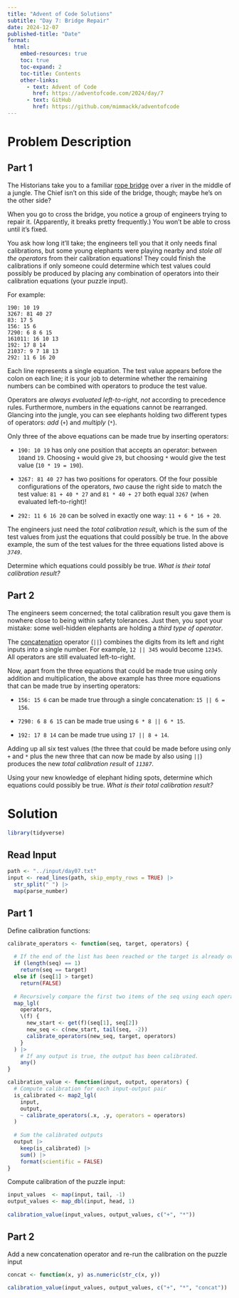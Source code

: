 ```yaml
---
title: "Advent of Code Solutions"
subtitle: "Day 7: Bridge Repair"
date: 2024-12-07
published-title: "Date"
format: 
  html:
    embed-resources: true
    toc: true
    toc-expand: 2
    toc-title: Contents
    other-links:
      - text: Advent of Code
        href: https://adventofcode.com/2024/day/7
      - text: GitHub
        href: https://github.com/mimmackk/adventofcode
---
```


# Problem Description

## Part 1

The Historians take you to a familiar [rope bridge](https://adventofcode.com/2022/day/9) over a river in the middle of a jungle. The Chief isn't on this side of the bridge, though; maybe he's on the other side?

When you go to cross the bridge, you notice a group of engineers trying to repair it. (Apparently, it breaks pretty frequently.) You won't be able to cross until it's fixed.

You ask how long it'll take; the engineers tell you that it only needs final calibrations, but some young elephants were playing nearby and *stole all the operators* from their calibration equations! They could finish the calibrations if only someone could determine which test values could possibly be produced by placing any combination of operators into their calibration equations (your puzzle input).

For example:

```         
190: 10 19
3267: 81 40 27
83: 17 5
156: 15 6
7290: 6 8 6 15
161011: 16 10 13
192: 17 8 14
21037: 9 7 18 13
292: 11 6 16 20
```

Each line represents a single equation. The test value appears before the colon on each line; it is your job to determine whether the remaining numbers can be combined with operators to produce the test value.

Operators are *always evaluated left-to-right*, *not* according to precedence rules. Furthermore, numbers in the equations cannot be rearranged. Glancing into the jungle, you can see elephants holding two different types of operators: *add* (`+`) and *multiply* (`*`).

Only three of the above equations can be made true by inserting operators:

-   `190: 10 19` has only one position that accepts an operator: between `10`and `19`. Choosing `+` would give `29`, but choosing `*` would give the test value (`10 * 19 = 190`).

-   `3267: 81 40 27` has two positions for operators. Of the four possible configurations of the operators, *two* cause the right side to match the test value: `81 + 40 * 27` and `81 * 40 + 27` both equal `3267` (when evaluated left-to-right)!

-   `292: 11 6 16 20` can be solved in exactly one way: `11 + 6 * 16 + 20`.

The engineers just need the *total calibration result*, which is the sum of the test values from just the equations that could possibly be true. In the above example, the sum of the test values for the three equations listed above is *`3749`*.

Determine which equations could possibly be true. *What is their total calibration result?*

## Part 2

The engineers seem concerned; the total calibration result you gave them is nowhere close to being within safety tolerances. Just then, you spot your mistake: some well-hidden elephants are holding a *third type of operator*.

The [concatenation](https://en.wikipedia.org/wiki/Concatenation) operator (`||`) combines the digits from its left and right inputs into a single number. For example, `12 || 345` would become `12345`. All operators are still evaluated left-to-right.

Now, apart from the three equations that could be made true using only addition and multiplication, the above example has three more equations that can be made true by inserting operators:

-   `156: 15 6` can be made true through a single concatenation: `15 || 6 = 156`.

-   `7290: 6 8 6 15` can be made true using `6 * 8 || 6 * 15`.

-   `192: 17 8 14` can be made true using `17 || 8 + 14`.

Adding up all six test values (the three that could be made before using only `+` and `*` plus the new three that can now be made by also using `||`) produces the new *total calibration result* of *`11387`*.

Using your new knowledge of elephant hiding spots, determine which equations could possibly be true. *What is their total calibration result?*

# Solution

```r
library(tidyverse)
```

## Read Input

```r
path <- "../input/day07.txt"
input <- read_lines(path, skip_empty_rows = TRUE) |> 
  str_split(" ") |> 
  map(parse_number)
```

## Part 1

Define calibration functions:

```r
calibrate_operators <- function(seq, target, operators) {
  
  # If the end of the list has been reached or the target is already overshot, exit
  if (length(seq) == 1) 
    return(seq == target)
  else if (seq[1] > target)
    return(FALSE)
  
  # Recursively compare the first two items of the seq using each operator
  map_lgl(
    operators,
    \(f) {
      new_start <- get(f)(seq[1], seq[2])
      new_seq <- c(new_start, tail(seq, -2))
      calibrate_operators(new_seq, target, operators)
    }
  ) |> 
    # If any output is true, the output has been calibrated.
    any()
}

calibration_value <- function(input, output, operators) {
  # Compute calibration for each input-output pair
  is_calibrated <- map2_lgl(
    input, 
    output, 
    ~ calibrate_operators(.x, .y, operators = operators)
  )
  
  # Sum the calibrated outputs
  output |> 
    keep(is_calibrated) |> 
    sum() |> 
    format(scientific = FALSE)
}

```

Compute calibration of the puzzle input:

```r
input_values  <- map(input, tail, -1)
output_values <- map_dbl(input, head, 1)
  
calibration_value(input_values, output_values, c("+", "*"))
```

## Part 2

Add a new concatenation operator and re-run the calibration on the puzzle input

```r
concat <- function(x, y) as.numeric(str_c(x, y))

calibration_value(input_values, output_values, c("+", "*", "concat"))
```

